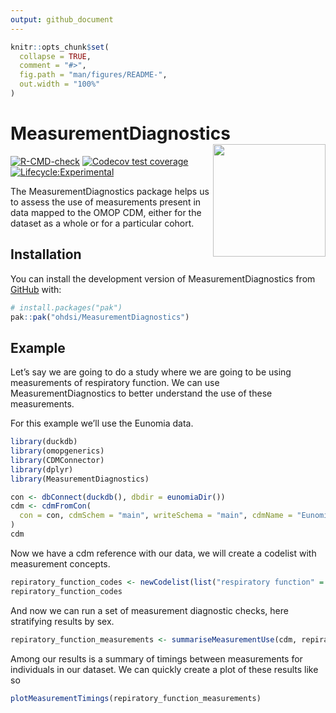 ```yaml
---
output: github_document
---
```


<!-- README.md is generated from README.Rmd. Please edit that file -->

```r
knitr::opts_chunk$set(
  collapse = TRUE,
  comment = "#>",
  fig.path = "man/figures/README-",
  out.width = "100%"
)
```

<!-- README.md is generated from README.Rmd. Please edit that file -->

# MeasurementDiagnostics <img src="man/figures/HexstickerMeasurementDiagnostics.png" align="right" height="180"/>

<!-- badges: start -->
[![R-CMD-check](https://github.com/OHDSI/MeasurementDiagnostics/workflows/R-CMD-check/badge.svg)](https://github.com/OHDSI/MeasurementDiagnostics/actions)
[![Codecov test coverage](https://codecov.io/gh/OHDSI/MeasurementDiagnostics/branch/main/graph/badge.svg)](https://app.codecov.io/gh/OHDSI/MeasurementDiagnostics?branch=main)
[![Lifecycle:Experimental](https://img.shields.io/badge/Lifecycle-Experimental-339999)](https://lifecycle.r-lib.org/articles/stages.html#experimental)

<!-- badges: end -->

The MeasurementDiagnostics package helps us to assess the use of measurements present in data mapped to the OMOP CDM, either for the dataset as a whole or for a particular cohort.

## Installation

You can install the development version of MeasurementDiagnostics from [GitHub](https://github.com/) with:

``` r
# install.packages("pak")
pak::pak("ohdsi/MeasurementDiagnostics")
```

## Example

Let's say we are going to do a study where we are going to be using measurements of respiratory function. We can use MeasurementDiagnostics to better understand the use of these measurements.

For this example we'll use the Eunomia data. 

```r
library(duckdb)
library(omopgenerics)
library(CDMConnector)
library(dplyr)
library(MeasurementDiagnostics)
```

```r
con <- dbConnect(duckdb(), dbdir = eunomiaDir())
cdm <- cdmFromCon(
  con = con, cdmSchem = "main", writeSchema = "main", cdmName = "Eunomia"
)
cdm
```

Now we have a cdm reference with our data, we will create a codelist with measurement concepts.
```r
repiratory_function_codes <- newCodelist(list("respiratory function" = c(4052083L, 4133840L, 3011505L)))
repiratory_function_codes
```

And now we can run a set of measurement diagnostic checks, here stratifying results by sex.
```r
repiratory_function_measurements <- summariseMeasurementUse(cdm, repiratory_function_codes, bySex = TRUE)
```

Among our results is a summary of timings between measurements for individuals in our dataset. We can quickly create a plot of these results like so
```r
plotMeasurementTimings(repiratory_function_measurements)
```
